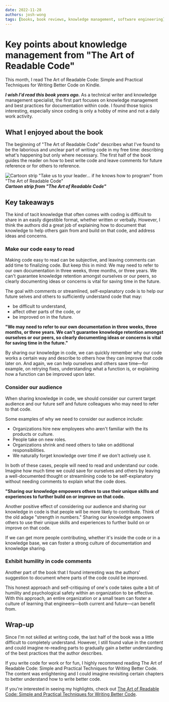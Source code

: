 ```yaml
---
date: 2022-11-28
authors: josh-wong
tags: [books, book reviews, knowledge management, software engineering]
---
```


# Key points about knowledge management from "The Art of Readable Code"

This month, I read The Art of Readable Code: Simple and Practical Techniques for Writing Better Code on Kindle.

_**I wish I'd read this book years ago.**_ As a technical writer and knowledge management specialist, the first part focuses on knowledge management and best practices for documentation within code. I found those topics interesting, especially since coding is only a hobby of mine and not a daily work activity.

<!-- truncate -->

## What I enjoyed about the book

The beginning of "The Art of Readable Code" describes what I've found to be the laborious and unclear part of writing code in my free time: describing what's happening but only where necessary. The first half of the book guides the reader on how to best write code and leave comments for future reference or for others to reference.

![Cartoon strip "Take us to your leader... if he knows how to program" from "The Art of Readable Code"](assets/images/2022-11-27-art-of-readable-code-take-us-to-your-leader-maybe.jpg)
***Cartoon strip from "The Art of Readable Code"***

## Key takeaways

The kind of tacit knowledge that often comes with coding is difficult to share in an easily digestible format, whether written or verbally. However, I think the authors did a great job of explaining how to document that knowledge to help others gain from and build on that code, and address ideas and concerns.

### Make our code easy to read

Making code easy to read can be subjective, and leaving comments can add time to finalizing code. But keep this in mind: We may need to refer to our own documentation in three weeks, three months, or three years. We can't guarantee knowledge retention amongst ourselves or our peers, so clearly documenting ideas or concerns is vital for saving time in the future.

The goal with comments or streamlined, self-explanatory code is to help our future selves and others to sufficiently understand code that may:

- be difficult to understand,
- affect other parts of the code, or
- be improved on in the future.

**"We may need to refer to our own documentation in three weeks, three months, or three years. We can't guarantee knowledge retention amongst ourselves or our peers, so clearly documenting ideas or concerns is vital for saving time in the future."**

By sharing our knowledge in code, we can quickly remember why our code works a certain way and describe to others how they can improve that code later on. And again, we can help ourselves and others save time—for example, on retrying fixes, understanding what a function is, or explaining how a function can be improved upon later.

### Consider our audience

When sharing knowledge in code, we should consider our current target audience and our future self and future colleagues who may need to refer to that code.

Some examples of why we need to consider our audience include:

- Organizations hire new employees who aren't familiar with the its products or culture.
- People take on new roles.
- Organizations shrink and need others to take on additional responsibilities.
- We naturally forget knowledge over time if we don't actively use it.

In both of these cases, people will need to read and understand our code. Imagine how much time we could save for ourselves and others by leaving a well-documented thought or streamlining code to be self-explanatory without needing comments to explain what the code does.

**"Sharing our knowledge empowers others to use their unique skills and experiences to further build on or improve on that code.**

Another positive effect of considering our audience and sharing our knowledge in code is that people will be more likely to contribute. Think of the old adage "strength in numbers." Sharing our knowledge empowers others to use their unique skills and experiences to further build on or improve on that code.

If we can get more people contributing, whether it's inside the code or in a knowledge base, we can foster a strong culture of documentation and knowledge sharing.

### Exhibit humility in code comments

Another part of the book that I found interesting was the authors' suggestion to document where parts of the code could be improved.

This honest approach and self-critiquing of one's code takes quite a bit of humility and psychological safety within an organization to be effective. With this approach, an entire organization or a small team can foster a culture of learning that engineers—both current and future—can benefit from.

## Wrap-up

Since I'm not skilled at writing code, the last half of the book was a little difficult to completely understand. However, I still found value in the content and could imagine re-reading parts to gradually gain a better understanding of the best practices that the author describes.

If you write code for work or for fun, I highly recommend reading The Art of Readable Code: Simple and Practical Techniques for Writing Better Code. The content was enlightening and I could imagine revisiting certain chapters to better understand how to write better code.

If you're interested in seeing my highlights, check out [The Art of Readable Code: Simple and Practical Techniques for Writing Better Code](https://www.080f53.com/kindle-highlights-notes/The%20Art%20of%20Readable%20Code/).
